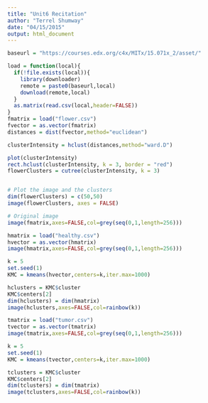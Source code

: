 ```yaml
---
title: "Unit6 Recitation"
author: "Terrel Shumway"
date: "04/15/2015"
output: html_document
---
```



```r
baseurl = "https://courses.edx.org/c4x/MITx/15.071x_2/asset/"

load = function(local){
  if(!file.exists(local)){
    library(downloader)
    remote = paste0(baseurl,local)
    download(remote,local)
  }
  as.matrix(read.csv(local,header=FALSE))
}
fmatrix = load("flower.csv")
fvector = as.vector(fmatrix)
distances = dist(fvector,method="euclidean")

clusterIntensity = hclust(distances,method="ward.D")

plot(clusterIntensity)
rect.hclust(clusterIntensity, k = 3, border = "red")
flowerClusters = cutree(clusterIntensity, k = 3)


# Plot the image and the clusters
dim(flowerClusters) = c(50,50)
image(flowerClusters, axes = FALSE)

# Original image
image(fmatrix,axes=FALSE,col=grey(seq(0,1,length=256)))

```

```r
hmatrix = load("healthy.csv")
hvector = as.vector(hmatrix)
image(hmatrix,axes=FALSE,col=grey(seq(0,1,length=256)))

k = 5
set.seed(1)
KMC = kmeans(hvector,centers=k,iter.max=1000)

hclusters = KMC$cluster
KMC$centers[2]
dim(hclusters) = dim(hmatrix)
image(hclusters,axes=FALSE,col=rainbow(k))

```

```r
tmatrix = load("tumor.csv")
tvector = as.vector(tmatrix)
image(tmatrix,axes=FALSE,col=grey(seq(0,1,length=256)))

k = 5
set.seed(1)
KMC = kmeans(tvector,centers=k,iter.max=1000)

tclusters = KMC$cluster
KMC$centers[2]
dim(tclusters) = dim(tmatrix)
image(tclusters,axes=FALSE,col=rainbow(k))

```
